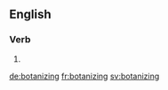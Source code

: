 
==English==

===Verb===
{{head|en}}

# {{present participle of|botanize|lang=en}}

[[de:botanizing]]
[[fr:botanizing]]
[[sv:botanizing]]
